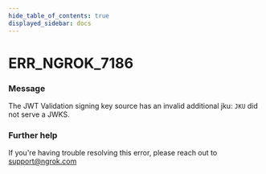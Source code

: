 ```yaml
---
hide_table_of_contents: true
displayed_sidebar: docs
---
```



# ERR_NGROK_7186

### Message

The JWT Validation signing key source has an invalid additional jku: `JKU` did not serve a JWKS.

### Further help

If you're having trouble resolving this error, please reach out to [support@ngrok.com](mailto:support@ngrok.com?subject=Help%20with%20ERR_NGROK_7186)

<ErrorDetails error="err_ngrok_7186" />
